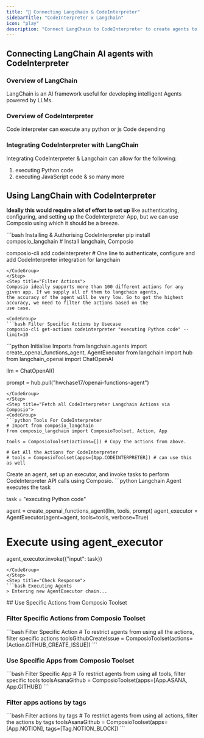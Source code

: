 ```yaml
---
title: "🚀 Connecting Langchain & CodeInterpreter"
sidebarTitle: "CodeInterpreter x Langchain"
icon: "play"
description: "Connect LangChain to CodeInterpreter to create agents to perform tasks using natural language"
---
```


## Connecting LangChain AI agents with CodeInterpreter

### Overview of LangChain

LangChain is an AI framework useful for developing intelligent Agents powered by LLMs.

### Overview of CodeInterpreter

Code interpreter can execute any python or js Code depending

### Integrating CodeInterpreter with LangChain

Integrating CodeInterpreter & Langchain can allow for the following:

1. executing Python code
2. executing JavaScript code
& so many more

## Using LangChain with CodeInterpreter

<Steps>
<Step title="Setting Up the Environment">

**Ideally this would require a lot of effort to set up** like authenticating, configuring, and setting up the CodeInterpreter App, but we can use Composio using which it should be a breeze.

<CodeGroup>
```bash Installing & Authorising CodeInterpreter
pip install composio_langchain # Install langchain, Composio 

composio-cli add codeinterpreter # One line to authenticate, configure and add CodeInterpreter integration for langchain
```
</CodeGroup>
</Step>
<Step title="Filter Actions">
Composio ideally supports more than 100 different actions for any given app. If we supply all of them to langchain agents, 
the accuracy of the agent will be very low. So to get the highest accuracy, we need to filter the actions based on the 
use case.

<CodeGroup>
```bash Filter Specific Actions by Usecase
composio-cli get-actions codeinterpreter "executing Python code" --limit=10
```
</CodeGroup>

</Step>
<Step title="Import Base Packages">

<CodeGroup>
```python Initialise Imports
from langchain.agents import create_openai_functions_agent, AgentExecutor
from langchain import hub
from langchain_openai import ChatOpenAI


llm = ChatOpenAI()

prompt = hub.pull("hwchase17/openai-functions-agent")
```
</CodeGroup>
</Step>
<Step title="Fetch all CodeInterpreter Langchain Actions via Composio">
<CodeGroup>
```python Tools For CodeInterpreter
# Import from composio_langchain
from composio_langchain import ComposioToolset, Action, App

tools = ComposioToolset(actions=[]) # Copy the actions from above. 

# Get All the Actions for CodeInterpreter
# tools = ComposioToolset(apps=[App.CODEINTERPRETER]) # can use this as well
```
</CodeGroup>
</Step>
<Step title="Execute the Agent">
Create an agent, set up an executor, and invoke tasks to perform CodeInterpreter API calls using Composio. 
<CodeGroup>
```python Langchain Agent executes the task

task = "executing Python code"

agent = create_openai_functions_agent(llm, tools, prompt)
agent_executor = AgentExecutor(agent=agent, tools=tools, verbose=True)

# Execute using agent_executor
agent_executor.invoke({"input": task})
```
</CodeGroup>
</Step>
<Step title="Check Response">
```bash Executing Agents
> Entering new AgentExecutor chain...
```
</Step>
</Steps>
## Use Specific Actions from Composio Toolset

### Filter Specific Actions from Composio Toolset

<CodeGroup>
```bash Filter Specific Action
# To restrict agents from using all the actions, filter specific actions
toolsGithubCreateIssue = ComposioToolset(actions=[Action.GITHUB_CREATE_ISSUE])
```
</CodeGroup>

### Use Specific Apps from Composio Toolset
<CodeGroup>
```bash Filter Specific App
# To restrict agents from using all tools, filter specific tools
toolsAsanaGithub = ComposioToolset(apps=[App.ASANA, App.GITHUB])
```
</CodeGroup>

### Filter apps actions by tags 
<CodeGroup>
```bash Filter actions by tags
# To restrict agents from using all actions, filter the actions by tags
toolsAsanaGithub = ComposioToolset(apps=[App.NOTION], tags=[Tag.NOTION_BLOCK])
```
</CodeGroup>


